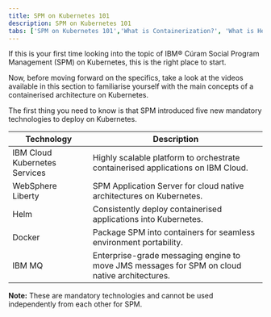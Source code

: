 ```yaml
---
title: SPM on Kubernetes 101
description: SPM on Kubernetes 101
tabs: ['SPM on Kubernetes 101','What is Containerization?', 'What is Helm?', 'What is Kubernetes?','What is OpenShift?']
---
```


If this is your first time looking into the topic of IBM® Cúram Social Program Management (SPM) on Kubernetes, this is the right place to start.

Now, before moving forward on the specifics, take a look at the videos available in this section to familiarise yourself with the main concepts of a containerised architecture on Kubernetes.

The first thing you need to know is that SPM introduced five new mandatory technologies to deploy on Kubernetes.

| Technology | Description  |
| --- | --- |
| IBM Cloud Kubernetes Services  | Highly scalable platform to orchestrate containerised applications on IBM Cloud. |
| WebSphere Liberty | SPM Application Server for cloud native architectures on Kubernetes. |
| Helm | Consistently deploy containerised applications into Kubernetes. |
| Docker | Package SPM into containers for seamless environment portability. |
| IBM MQ | Enterprise-grade messaging engine to move JMS messages for SPM on cloud native architectures. |

<InlineNotification>

**Note:** These are mandatory technologies and cannot be used independently from each other for SPM.

</InlineNotification>
